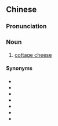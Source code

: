 {{also|农家乳酪}}
==Chinese==
{{zh-forms|s=农家乳酪|type=22}}

===Pronunciation===
{{zh-pron
|m=nóngjiā rǔ酪
|cat=n
}}

===Noun===
{{zh-noun}}

# [[cottage cheese]]

====Synonyms====
* {{zh-l|白乾酪}}
* {{zh-l|白軟乾酪}}
* {{zh-l|農家乾酪}}
* {{zh-l|軟白乾酪}}
* {{zh-l|鬆軟乾酪}}
* {{zh-l|鮮乾酪}}
* {{zh-l|鄉村奶酪}}

{{zh-cat|Cheeses}}